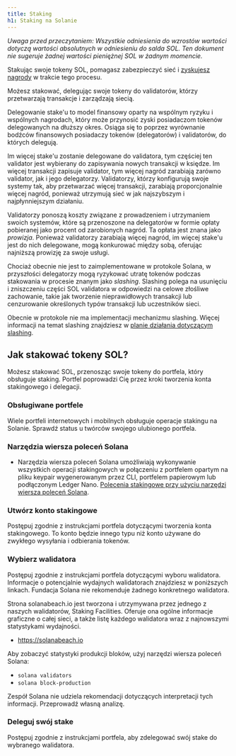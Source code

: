```yaml
---
title: Staking
h1: Staking na Solanie
---
```


_Uwaga przed przeczytaniem: Wszystkie odniesienia do wzrostów wartości dotyczą
wartości absolutnych w odniesieniu do salda SOL. Ten dokument nie sugeruje
żadnej wartości pieniężnej SOL w żadnym momencie._

Stakując swoje tokeny SOL, pomagasz zabezpieczyć sieć i
[zyskujesz nagrody](https://docs.anza.xyz/implemented-proposals/staking-rewards)
w trakcie tego procesu.

Możesz stakować, delegując swoje tokeny do validatorów, którzy przetwarzają
transakcje i zarządzają siecią.

Delegowanie stake'u to model finansowy oparty na wspólnym ryzyku i wspólnych
nagrodach, który może przynosić zyski posiadaczom tokenów delegowanych na
dłuższy okres. Osiąga się to poprzez wyrównanie bodźców finansowych posiadaczy
tokenów (delegatorów) i validatorów, do których delegują.

Im więcej stake'u zostanie delegowane do validatora, tym częściej ten validator
jest wybierany do zapisywania nowych transakcji w księdze. Im więcej transakcji
zapisuje validator, tym więcej nagród zarabiają zarówno validator, jak i jego
delegatorzy. Validatorzy, którzy konfigurują swoje systemy tak, aby przetwarzać
więcej transakcji, zarabiają proporcjonalnie więcej nagród, ponieważ utrzymują
sieć w jak najszybszym i najpłynniejszym działaniu.

Validatorzy ponoszą koszty związane z prowadzeniem i utrzymaniem swoich
systemów, które są przenoszone na delegatorów w formie opłaty pobieranej jako
procent od zarobionych nagród. Ta opłata jest znana jako _prowizja_. Ponieważ
validatorzy zarabiają więcej nagród, im więcej stake'u jest do nich delegowane,
mogą konkurować między sobą, oferując najniższą prowizję za swoje usługi.

Chociaż obecnie nie jest to zaimplementowane w protokole Solana, w przyszłości
delegatorzy mogą ryzykować utratę tokenów podczas stakowania w procesie znanym
jako _slashing_. Slashing polega na usunięciu i zniszczeniu części SOL
validatora w odpowiedzi na celowe złośliwe zachowanie, takie jak tworzenie
nieprawidłowych transakcji lub cenzurowanie określonych typów transakcji lub
uczestników sieci.

Obecnie w protokole nie ma implementacji mechanizmu slashing. Więcej informacji
na temat slashing znajdziesz w
[planie działania dotyczącym slashing](https://docs.anza.xyz/proposals/optimistic-confirmation-and-slashing#slashing-roadmap).

## Jak stakować tokeny SOL?

Możesz stakować SOL, przenosząc swoje tokeny do portfela, który obsługuje
staking. Portfel poprowadzi Cię przez kroki tworzenia konta stakingowego i
delegacji.

### Obsługiwane portfele

Wiele portfeli internetowych i mobilnych obsługuje operacje stakingu na Solanie.
Sprawdź status u twórców swojego ulubionego portfela.

### Narzędzia wiersza poleceń Solana

- Narzędzia wiersza poleceń Solana umożliwiają wykonywanie wszystkich operacji
  stakingowych w połączeniu z portfelem opartym na pliku keypair wygenerowanym
  przez CLI, portfelem papierowym lub podłączonym Ledger Nano.
  [Polecenia stakingowe przy użyciu narzędzi wiersza poleceń Solana](https://docs.anza.xyz/cli/examples/delegate-stake).

### Utwórz konto stakingowe

Postępuj zgodnie z instrukcjami portfela dotyczącymi tworzenia konta
stakingowego. To konto będzie innego typu niż konto używane do zwykłego
wysyłania i odbierania tokenów.

### Wybierz walidatora

Postępuj zgodnie z instrukcjami portfela dotyczącymi wyboru walidatora.
Informacje o potencjalnie wydajnych walidatorach znajdziesz w poniższych
linkach. Fundacja Solana nie rekomenduje żadnego konkretnego walidatora.

Strona solanabeach.io jest tworzona i utrzymywana przez jednego z naszych
walidatorów, Staking Facilities. Oferuje ona ogólne informacje graficzne o całej
sieci, a także listę każdego walidatora wraz z najnowszymi statystykami
wydajności.

- https://solanabeach.io

Aby zobaczyć statystyki produkcji bloków, użyj narzędzi wiersza poleceń Solana:

- `solana validators`
- `solana block-production`

Zespół Solana nie udziela rekomendacji dotyczących interpretacji tych
informacji. Przeprowadź własną analizę.

### Deleguj swój stake

Postępuj zgodnie z instrukcjami portfela, aby zdelegować swój stake do wybranego
walidatora.
